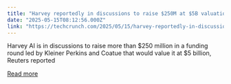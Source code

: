 ```yaml
---
title: "Harvey reportedly in discussions to raise $250M at $5B valuation"
date: "2025-05-15T08:12:56.000Z"
link: "https://techcrunch.com/2025/05/15/harvey-reportedly-in-discussions-to-raise-250m-at-5b-valuation/"
---
```


Harvey AI is in discussions to raise more than $250 million in a funding round led by Kleiner Perkins and Coatue that would value it at $5 billion, Reuters reported

[Read more](https://techcrunch.com/2025/05/15/harvey-reportedly-in-discussions-to-raise-250m-at-5b-valuation/)

